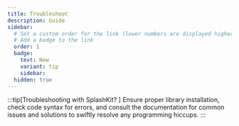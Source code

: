 ```yaml
---
title: Troubleshoot
description: Guide
sidebar:
  # Set a custom order for the link (lower numbers are displayed higher up)
  # Add a badge to the link
  order: 1
  badge:
    text: New
    variant: tip
    sidebar:
  hidden: true
---
```



:::tip[Troubleshooting with SplashKit? ] 
Ensure proper library installation, check code syntax for errors, and consult the documentation for common issues and solutions to swiftly resolve any programming hiccups.
:::

<CardGrid>
	<LinkCard title="Windows" icon="pencil" description="FAQs on Window OS Troubleshooting " href="/troubleshoot/windows/windows/" />
	<LinkCard title="MacOS" icon="pencil" description="FAQs on MacOS Troubleshooting"  href="/troubleshoot/macos/mac/" />
  <LinkCard title="Linux" icon="pencil" description="FAQS on Linux Troubleshooting" href="/troubleshoot/linux/linux/" />
  <LinkCard title="Windows (WSL)" icon="pencil" description="FAQS on Windows (WSL) Troubleshooting" href="/troubleshoot/linux/linux/windows-(wsl)/WSL" />
</CardGrid>
